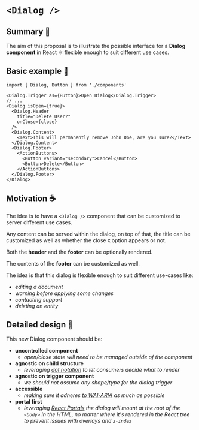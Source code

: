 
# `<Dialog />`

## Summary 💭

The aim of this proposal is to illustrate the possible interface for a **Dialog component** in React ⚛ flexible enough to suit different use cases.

## Basic example 📓

<BasicExample />

```tsx
import { Dialog, Button } from './components'

<Dialog.Trigger as={Button}>Open Dialog</Dialog.Trigger>
// ...
<Dialog isOpen={true}>
  <Dialog.Header
    title="Delete User?"
    onClose={close}
  />
  <Dialog.Content>
    <Text>This will permanently remove John Doe, are you sure?</Text>
  </Dialog.Content>
  <Dialog.Footer>
    <ActionButtons>
      <Button variant="secondary">Cancel</Button>
      <Button>Delete</Button>
    </ActionButtons>
  </Dialog.Footer>
</Dialog>
```

## Motivation ☕️

The idea is to have a `<Dialog />` component that can be customized to server different use cases.

Any content can be served within the dialog, on top of that, the title can be customized as well as whether the close `X` option appears or not.

Both the **header** and the **footer** can be optionally rendered.

The contents of the **footer** can be customized as well.

The idea is that this dialog is flexible enough to suit different use-cases like:

- _editing a document_
- _warning before applying some changes_
- _contacting support_
- _deleting an entity_

## Detailed design 📐

This new Dialog component should be:

- **uncontrolled component**
  - _open/close state will need to be managed outside of the component_
- **agnostic on child structure**
  - _leveraging [dot notation](https://reactjs.org/docs/jsx-in-depth.html#using-dot-notation-for-jsx-type) to let consumers decide what to render_
- **agnostic on trigger component**
  - _we should not assume any shape/type for the dialog trigger_
- **accessible**
  - _making sure it adheres [to WAI-ARIA](https://www.w3.org/TR/wai-aria-practices/#dialog_modal) as much as possible_
- **portal first**
  - _leveraging [React Portals](https://reactjs.org/docs/portals.html) the dialog will mount at the root of the `<body>` in the HTML, no matter where it's rendered in the React tree to prevent issues with overlays and `z-index`_
